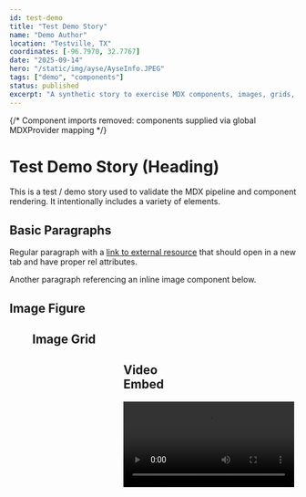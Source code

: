 ```yaml
---
id: test-demo
title: "Test Demo Story"
name: "Demo Author"
location: "Testville, TX"
coordinates: [-96.7970, 32.7767]
date: "2025-09-14"
hero: "/static/img/ayse/AyseInfo.JPEG"
tags: ["demo", "components"]
status: published
excerpt: "A synthetic story to exercise MDX components, images, grids, video, and separators."
---
```



{/* Component imports removed: components supplied via global MDXProvider mapping */}

# Test Demo Story (Heading)

This is a test / demo story used to validate the MDX pipeline and component rendering. It intentionally includes a variety of elements.

<Separator />

## Basic Paragraphs

Regular paragraph with a [link to external resource](https://example.com) that should open in a new tab and have proper rel attributes.

Another paragraph referencing an inline image component below.

## Image Figure

<Figure src={frontmatter.hero} alt="Hero Reference" caption="Hero image reused for demo purposes" />

## Image Grid

<ImageGrid columns={2}>
  <Figure src="/static/img/ayse/Flowers.jpg" alt="Flowers" caption="Flowers" />
  <Figure src="/static/img/ayse/Dog.JPEG" alt="Dog" caption="Dog" />
  <Figure src="/static/img/ayse/Now.jpg" alt="Now" caption="Now" />
  <Figure src="/static/img/ayse/NeverGiveUp.JPEG" alt="Never Give Up" caption="Never Give Up" />
</ImageGrid>

## Video Embed

<Video src="https://www.youtube.com/watch?v=dQw4w9WgXcQ" title="Sample Video" />

## Headings & Anchors

### Subsection A

Content under subsection A.

### Subsection B

Content under subsection B with more text to ensure slug generation works.

## Separator Again

<Separator />

## Closing Thoughts

This concludes the demo. If you can read this page under `/stories/test-demo` and see all components styled consistently, the integration works.

{/* UPGRADED_IMAGE_FORMAT */}
